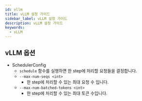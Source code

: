 ```yaml
---
id: vllm
title: vLLM 설정 가이드
sidebar_label: vLLM 설정 가이드
description: vLLM 설정 가이드
keywords:
  - vLLM
---
```


## vLLM 옵션

- SchedulerConfig
  - `schedule` 함수를 실행하면 한 step에 처리할 요청들을 결정합니다.
  - `--max-num-seqs <int>`
    - 한 step에 처리할 수 있는 최대 요청 수 입니다.
  - `--max-num-batched-tokens <int>`
    - 한 step에 처리할 수 있는 최대 토큰 수입니다.
